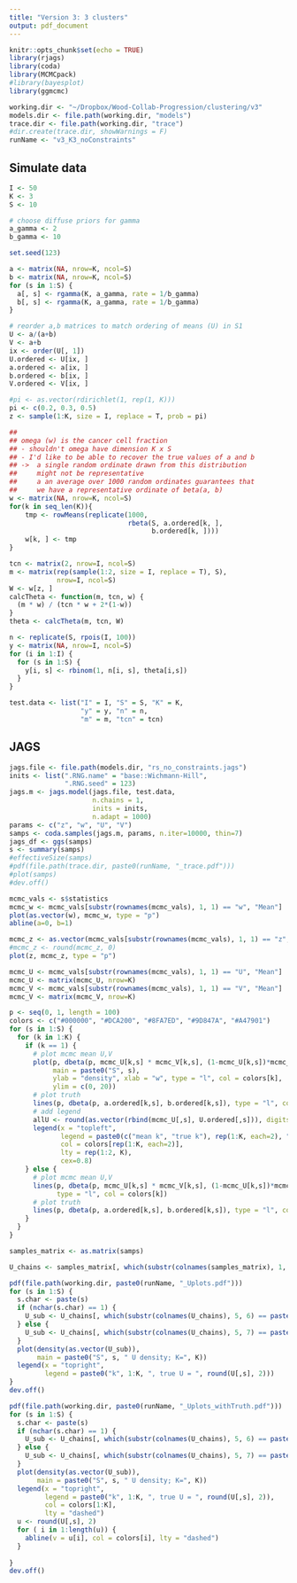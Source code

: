 ```yaml
---
title: "Version 3: 3 clusters"
output: pdf_document
---
```


```r
knitr::opts_chunk$set(echo = TRUE)
library(rjags)
library(coda)
library(MCMCpack)
#library(bayesplot)
library(ggmcmc)

working.dir <- "~/Dropbox/Wood-Collab-Progression/clustering/v3"
models.dir <- file.path(working.dir, "models")
trace.dir <- file.path(working.dir, "trace")
#dir.create(trace.dir, showWarnings = F)
runName <- "v3_K3_noConstraints"
```

## Simulate data

```r
I <- 50
K <- 3
S <- 10

# choose diffuse priors for gamma
a_gamma <- 2
b_gamma <- 10

set.seed(123)

a <- matrix(NA, nrow=K, ncol=S)
b <- matrix(NA, nrow=K, ncol=S)
for (s in 1:S) {
  a[, s] <- rgamma(K, a_gamma, rate = 1/b_gamma)
  b[, s] <- rgamma(K, a_gamma, rate = 1/b_gamma)
}

# reorder a,b matrices to match ordering of means (U) in S1
U <- a/(a+b)
V <- a+b
ix <- order(U[, 1])
U.ordered <- U[ix, ]
a.ordered <- a[ix, ]
b.ordered <- b[ix, ]
V.ordered <- V[ix, ]

#pi <- as.vector(rdirichlet(1, rep(1, K)))
pi <- c(0.2, 0.3, 0.5)
z <- sample(1:K, size = I, replace = T, prob = pi)

##
## omega (w) is the cancer cell fraction
## - shouldn't omega have dimension K x S
## - I'd like to be able to recover the true values of a and b
## ->  a single random ordinate drawn from this distribution
##     might not be representative
##     a an average over 1000 random ordinates guarantees that
##     we have a representative ordinate of beta(a, b)
w <- matrix(NA, nrow=K, ncol=S)
for(k in seq_len(K)){
    tmp <- rowMeans(replicate(1000,
                              rbeta(S, a.ordered[k, ],
                                    b.ordered[k, ])))
    w[k, ] <- tmp
}

tcn <- matrix(2, nrow=I, ncol=S)
m <- matrix(rep(sample(1:2, size = I, replace = T), S), 
            nrow=I, ncol=S)
W <- w[z, ]
calcTheta <- function(m, tcn, w) {
  (m * w) / (tcn * w + 2*(1-w))
}
theta <- calcTheta(m, tcn, W)

n <- replicate(S, rpois(I, 100))
y <- matrix(NA, nrow=I, ncol=S)
for (i in 1:I) {
  for (s in 1:S) {
    y[i, s] <- rbinom(1, n[i, s], theta[i,s])
  }
}

test.data <- list("I" = I, "S" = S, "K" = K, 
                  "y" = y, "n" = n,
                  "m" = m, "tcn" = tcn)
```

## JAGS

```r
jags.file <- file.path(models.dir, "rs_no_constraints.jags")
inits <- list(".RNG.name" = "base::Wichmann-Hill", 
              ".RNG.seed" = 123)
jags.m <- jags.model(jags.file, test.data,
                     n.chains = 1,
                     inits = inits,
                     n.adapt = 1000)
params <- c("z", "w", "U", "V")
samps <- coda.samples(jags.m, params, n.iter=10000, thin=7)
jags_df <- ggs(samps)
s <- summary(samps)
#effectiveSize(samps)
#pdf(file.path(trace.dir, paste0(runName, "_trace.pdf")))
#plot(samps)
#dev.off()
```

```r
mcmc_vals <- s$statistics
mcmc_w <- mcmc_vals[substr(rownames(mcmc_vals), 1, 1) == "w", "Mean"]
plot(as.vector(w), mcmc_w, type = "p")
abline(a=0, b=1)

mcmc_z <- as.vector(mcmc_vals[substr(rownames(mcmc_vals), 1, 1) == "z", "Mean"])
#mcmc_z <- round(mcmc_z, 0)
plot(z, mcmc_z, type = "p")

mcmc_U <- mcmc_vals[substr(rownames(mcmc_vals), 1, 1) == "U", "Mean"]
mcmc_U <- matrix(mcmc_U, nrow=K)
mcmc_V <- mcmc_vals[substr(rownames(mcmc_vals), 1, 1) == "V", "Mean"]
mcmc_V <- matrix(mcmc_V, nrow=K)

p <- seq(0, 1, length = 100)
colors <- c("#000000", "#DCA200", "#8FA7ED", "#9D847A", "#A47901")
for (s in 1:S) {
  for (k in 1:K) {
    if (k == 1) {
      # plot mcmc mean U,V
      plot(p, dbeta(p, mcmc_U[k,s] * mcmc_V[k,s], (1-mcmc_U[k,s])*mcmc_V[k,s]), 
           main = paste0("S", s), 
           ylab = "density", xlab = "w", type = "l", col = colors[k],
           ylim = c(0, 20))
      # plot truth
      lines(p, dbeta(p, a.ordered[k,s], b.ordered[k,s]), type = "l", col = colors[k], lty=2)
      # add legend
      allU <- round(as.vector(rbind(mcmc_U[,s], U.ordered[,s])), digits = 2)
      legend(x = "topleft", 
             legend = paste0(c("mean k", "true k"), rep(1:K, each=2), ", U=", allU),
             col = colors[rep(1:K, each=2)],
             lty = rep(1:2, K),
             cex=0.8)
    } else {
      # plot mcmc mean U,V
      lines(p, dbeta(p, mcmc_U[k,s] * mcmc_V[k,s], (1-mcmc_U[k,s])*mcmc_V[k,s]), 
            type = "l", col = colors[k])
      # plot truth
      lines(p, dbeta(p, a.ordered[k,s], b.ordered[k,s]), type = "l", col = colors[k], lty=2)
    }
  }
}

```

```r
samples_matrix <- as.matrix(samps)

U_chains <- samples_matrix[, which(substr(colnames(samples_matrix), 1, 1) == "U")]

pdf(file.path(working.dir, paste0(runName, "_Uplots.pdf")))
for (s in 1:S) {
  s.char <- paste(s)
  if (nchar(s.char) == 1) {
    U_sub <- U_chains[, which(substr(colnames(U_chains), 5, 6) == paste0(s.char, "]"))]
  } else {
    U_sub <- U_chains[, which(substr(colnames(U_chains), 5, 7) == paste0(s.char, "]"))]
  }
  plot(density(as.vector(U_sub)),
       main = paste0("S", s, " U density; K=", K))
  legend(x = "topright", 
         legend = paste0("k", 1:K, ", true U = ", round(U[,s], 2)))
}
dev.off()

pdf(file.path(working.dir, paste0(runName, "_Uplots_withTruth.pdf")))
for (s in 1:S) {
  s.char <- paste(s)
  if (nchar(s.char) == 1) {
    U_sub <- U_chains[, which(substr(colnames(U_chains), 5, 6) == paste0(s.char, "]"))]
  } else {
    U_sub <- U_chains[, which(substr(colnames(U_chains), 5, 7) == paste0(s.char, "]"))]
  }
  plot(density(as.vector(U_sub)),
       main = paste0("S", s, " U density; K=", K))
  legend(x = "topright", 
         legend = paste0("k", 1:K, ", true U = ", round(U[,s], 2)),
         col = colors[1:K],
         lty = "dashed")
  u <- round(U[,s], 2)
  for ( i in 1:length(u)) {
    abline(v = u[i], col = colors[i], lty = "dashed")
  }
  
}
dev.off()
```
